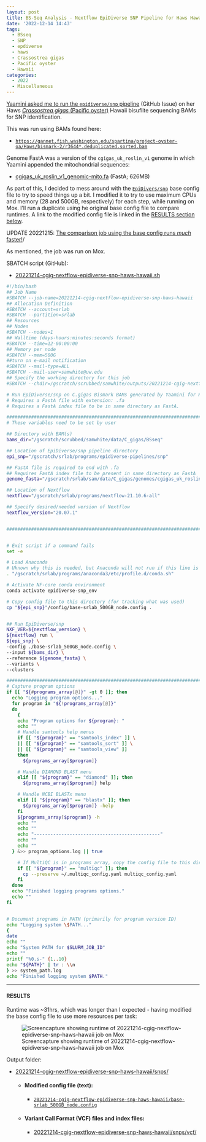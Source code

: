 ```yaml
---
layout: post
title: BS-Seq Analysis - Nextflow EpiDiverse SNP Pipeline for Haws Hawaii C.gigas BAMs from Yaamini
date: '2022-12-14 14:43'
tags: 
  - BSseq
  - SNP
  - epdiverse
  - haws
  - Crassostrea gigas
  - Pacific oyster
  - Hawaii
categories: 
  - 2022
  - Miscellaneous
---
```

[Yaamini asked me to run the `epidiverse/snp` pipeline](https://github.com/RobertsLab/resources/issues/1558) (GitHub Issue) on her Haws [_Crassostrea gigas_ (Pacific oyster)](http://en.wikipedia.org/wiki/Pacific_oyster) Hawaii bisuflite sequencing BAMs for SNP identification.

This was run using BAMs found here:

- [`https://gannet.fish.washington.edu/spartina/project-oyster-oa/Haws/bismark-2/r3644*.deduplicated.sorted.bam`](https://gannet.fish.washington.edu/spartina/project-oyster-oa/Haws/bismark-2/)

Genome FastA was a version of the `cgigas_uk_roslin_v1` genome in which Yaamini appended the mitochondrial sequences:

- [cgigas_uk_roslin_v1_genomic-mito.fa](https://gannet.fish.washington.edu/spartina/project-oyster-oa/Haws/data/cgigas_uk_roslin_v1_genomic-mito.fa) (FastA; 626MB)

As part of this, I decided to mess around with the [`EpiDivers/snp`](https://github.com/EpiDiverse/snp) base config file to try to speed things up a bit. I modified it to try to use maximum CPUs and memory (28 and 500GB, respectively) for each step, while running on Mox. I'll run a duplicate using he original base config file to compare runtimes. A link to the modified config file is linked in the [RESULTS section below](#results).

UPDATE 20221215: [The comparison job using the base config runs _much_ faster!](https://robertslab.github.io/sams-notebook/posts/2022/2022-12-15-BS-Seq-Analysis-Nextflow-EpiDiverse-SNP-Pipeline-for-Haws-Hawaii-C.gigas-BAMs-from-Yaamini-Base-Config/)/

As mentioned, the job was run on Mox.

SBATCH script (GitHub):

- [20221214-cgig-nextflow-epidiverse-snp-haws-hawaii.sh](https://github.com/RobertsLab/sams-notebook/blob/master/sbatch_scripts/20221214-cgig-nextflow-epidiverse-snp-haws-hawaii.sh)

```bash
#!/bin/bash
## Job Name
#SBATCH --job-name=20221214-cgig-nextflow-epidiverse-snp-haws-hawaii
## Allocation Definition
#SBATCH --account=srlab
#SBATCH --partition=srlab
## Resources
## Nodes
#SBATCH --nodes=1
## Walltime (days-hours:minutes:seconds format)
#SBATCH --time=12-00:00:00
## Memory per node
#SBATCH --mem=500G
##turn on e-mail notification
#SBATCH --mail-type=ALL
#SBATCH --mail-user=samwhite@uw.edu
## Specify the working directory for this job
#SBATCH --chdir=/gscratch/scrubbed/samwhite/outputs/20221214-cgig-nextflow-epidiverse-snp-haws-hawaii

# Run EpiDiverse/snp on C.gigas Bismark BAMs generated by Yaamini for Haws Hawaii project.
# Requires a FastA file with extension: .fa
# Requires a FastA index file to be in same directory as FastA.

###################################################################################
# These variables need to be set by user

## Directory with BAM(s)
bams_dir="/gscratch/scrubbed/samwhite/data/C_gigas/BSseq"

## Location of EpiDiverse/snp pipeline directory
epi_snp="/gscratch/srlab/programs/epidiverse-pipelines/snp"

## FastA file is required to end with .fa
## Requires FastA index file to be present in same directory as FastA
genome_fasta="/gscratch/srlab/sam/data/C_gigas/genomes/cgigas_uk_roslin_v1_genomic-mito.fa"

## Location of Nextflow
nextflow="/gscratch/srlab/programs/nextflow-21.10.6-all"

## Specify desired/needed version of Nextflow
nextflow_version="20.07.1"


###################################################################################


# Exit script if a command fails
set -e

# Load Anaconda
# Uknown why this is needed, but Anaconda will not run if this line is not included.
. "/gscratch/srlab/programs/anaconda3/etc/profile.d/conda.sh"

# Activate NF-core conda environment
conda activate epidiverse-snp_env

# Copy config file to this directory (for tracking what was used)
cp "${epi_snp}"/config/base-srlab_500GB_node.config .


## Run EpiDiverse/snp
NXF_VER=${nextflow_version} \
${nextflow} run \
${epi_snp} \
-config ./base-srlab_500GB_node.config \
--input ${bams_dir} \
--reference ${genome_fasta} \
--variants \
--clusters

###################################################################################
# Capture program options
if [[ "${#programs_array[@]}" -gt 0 ]]; then
  echo "Logging program options..."
  for program in "${!programs_array[@]}"
  do
    {
    echo "Program options for ${program}: "
    echo ""
    # Handle samtools help menus
    if [[ "${program}" == "samtools_index" ]] \
    || [[ "${program}" == "samtools_sort" ]] \
    || [[ "${program}" == "samtools_view" ]]
    then
      ${programs_array[$program]}

    # Handle DIAMOND BLAST menu
    elif [[ "${program}" == "diamond" ]]; then
      ${programs_array[$program]} help

    # Handle NCBI BLASTx menu
    elif [[ "${program}" == "blastx" ]]; then
      ${programs_array[$program]} -help
    fi
    ${programs_array[$program]} -h
    echo ""
    echo ""
    echo "----------------------------------------------"
    echo ""
    echo ""
  } &>> program_options.log || true

    # If MultiQC is in programs_array, copy the config file to this directory.
    if [[ "${program}" == "multiqc" ]]; then
      cp --preserve ~/.multiqc_config.yaml multiqc_config.yaml
    fi
  done
  echo "Finished logging programs options."
  echo ""
fi


# Document programs in PATH (primarily for program version ID)
echo "Logging system \$PATH..."
{
date
echo ""
echo "System PATH for $SLURM_JOB_ID"
echo ""
printf "%0.s-" {1..10}
echo "${PATH}" | tr : \\n
} >> system_path.log
echo "Finished logging system $PATH."
```

---

#### RESULTS

Runtime was ~31hrs, which was longer than I expected - having modified the base config file to use more resources per task:

![Screencapture showing runtime of 20221214-cgig-nextflow-epidiverse-snp-haws-hawaii job on Mox](https://github.com/RobertsLab/sams-notebook/blob/master/images/screencaps/20221214-cgig-nextflow-epidiverse-snp-haws-hawaii-runtime.png?raw=true)

Output folder:

- [20221214-cgig-nextflow-epidiverse-snp-haws-hawaii/snps/](https://gannet.fish.washington.edu/Atumefaciens/20221214-cgig-nextflow-epidiverse-snp-haws-hawaii/snps/)

  - #### Modified config file (text):

    - [`20221214-cgig-nextflow-epidiverse-snp-haws-hawaii/base-srlab_500GB_node.config`](https://gannet.fish.washington.edu/Atumefaciens/20221214-cgig-nextflow-epidiverse-snp-haws-hawaii/base-srlab_500GB_node.config)

  - #### Variant Call Format (VCF) files and index files:

      - [20221214-cgig-nextflow-epidiverse-snp-haws-hawaii/snps/vcf/](https://gannet.fish.washington.edu/Atumefaciens/20221214-cgig-nextflow-epidiverse-snp-haws-hawaii/snps/vcf/)